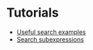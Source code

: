 # Tutorials

- [Useful search examples](/code_search/tutorials/examples)
- [Search subexpressions](/code_search/tutorials/search_subexpressions)
